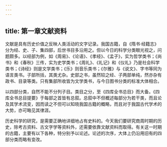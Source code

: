 ```yaml
---
---
---
```

title: 第一章文献资料
---



文献是具有历史价值之反映人类活动的文字记录。我国古籍，自《隋书·经籍志》分为经、史、子、集四部，后世书目多沿用之。但以今日的科学分类眼光视之，问题颇多。以经部为例，如《周易》、《论语》、《孝经》、《孟子》，实为哲学类书；《尚书》和《春秋》三传，实为史学类书；《周礼》、《礼记》和《仪礼》乃是社会科学类书；《诗经》则是文学类书；《乐》则音乐类书；《尔雅》与《说文》、字书等同为语言类书。子部所括，其类尤杂。史部之书，虽然较之经、子两部单纯，然亦杂有政书、目录等类。只有集部所收皆为文学类书，与今日图书分类的标准大体相合。

以四部分类，自然不能不分列子目。类目之分，至《四库全书总目》而大备。《四库全书总目提要》于每部之首皆有总叙。总叙中不但概述每部分为若干类，而且论及其学术流变，因而读之不但可以知晓我国古籍的概略，而且对于我国古代学术的大势，亦可略见其律涯。

历史科学的研究，是需要正确地详细地占有史料的。今天我们要研究商周时期的历史，除考古资料、古文字学等资料外，还需要依靠文献资料而取得。有关这一时期的古籍，主要有以下各种，特分别予以论述。论述的次序，大体上仍沿用旧有的四部分类而略有变改。